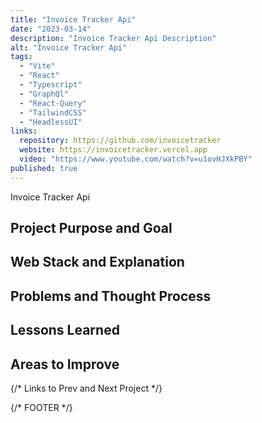 ```yaml
---
title: "Invoice Tracker Api"
date: "2023-03-14"
description: "Invoice Tracker Api Description"
alt: "Invoice Tracker Api"
tags:
  - "Vite"
  - "React"
  - "Typescript"
  - "GraphQl"
  - "React-Query"
  - "TailwindCSS"
  - "HeadlessUI"
links:
  repository: https://github.com/invoicetracker
  website: https://invoicetracker.vercel.app
  video: "https://www.youtube.com/watch?v=u1ovHJXkPBY"
published: true
---
```


Invoice Tracker Api

## Project Purpose and Goal

## Web Stack and Explanation

## Problems and Thought Process

## Lessons Learned

<h2 className='text-100 text-blue-500'>Areas to Improve</h2>

{/* Links to Prev and Next Project */}

{/* FOOTER */}
